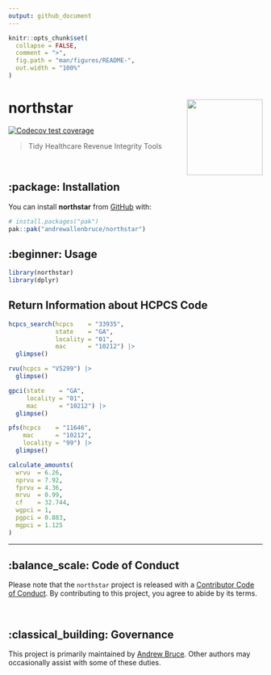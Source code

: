 ```yaml
---
output: github_document
---
```


<!-- README.md is generated from README.Rmd. Please edit that file -->

```r
knitr::opts_chunk$set(
  collapse = FALSE,
  comment = ">",
  fig.path = "man/figures/README-",
  out.width = "100%"
)
```

# northstar <img src="man/figures/logo.png" align="right" height="150" />

<!-- badges: start -->
[![Codecov test coverage](https://codecov.io/gh/andrewallenbruce/northstar/branch/master/graph/badge.svg)](https://app.codecov.io/gh/andrewallenbruce/northstar?branch=master)
<!-- badges: end -->

> Tidy Healthcare Revenue Integrity Tools

<br>

## :package: Installation

You can install **northstar** from [GitHub](https://github.com/) with:

``` r
# install.packages("pak")
pak::pak("andrewallenbruce/northstar")
```

## :beginner: Usage

```r
library(northstar)
library(dplyr)
```


## Return Information about HCPCS Code

```r
hcpcs_search(hcpcs    = "33935", 
             state    = "GA", 
             locality = "01", 
             mac      = "10212") |> 
  glimpse()
```



```r
rvu(hcpcs = "V5299") |> 
  glimpse()
```

```r
gpci(state    = "GA",
     locality = "01",
     mac      = "10212") |> 
  glimpse()
```


```r
pfs(hcpcs    = "11646", 
    mac      = "10212",
    locality = "99") |> 
  glimpse()
```


```r
calculate_amounts(
  wrvu  = 6.26,
  nprvu = 7.92,
  fprvu = 4.36,
  mrvu  = 0.99,
  cf    = 32.744,
  wgpci = 1,
  pgpci = 0.883,
  mgpci = 1.125
)
```


------------------------------------------------------------------------------

## :balance_scale: Code of Conduct

Please note that the `northstar` project is released with a [Contributor Code of Conduct](https://andrewallenbruce.github.io/northstar/CODE_OF_CONDUCT.html). By contributing to this project, you agree to abide by its terms.

<br>

## :classical_building: Governance

This project is primarily maintained by [Andrew Bruce](https://github.com/andrewallenbruce). Other authors may occasionally assist with some of these duties.

